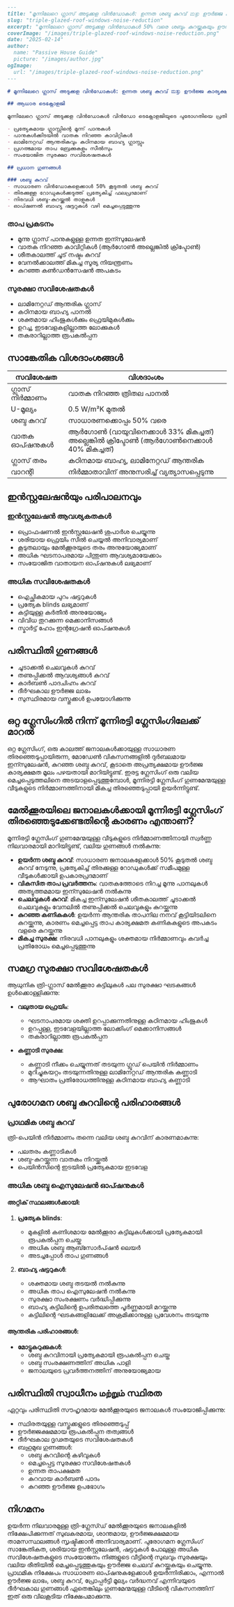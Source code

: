 ```markdown
---
title: "മൂന്നിലേറെ ഗ്ലാസ് അടുക്കള വിൻഡോകൾ: ഉന്നത ശബ്ദ കുറവ് ಮತ್ತು ഊർജ്ജ കാര്യക്ഷമത"
slug: "triple-glazed-roof-windows-noise-reduction"
excerpt: "മൂന്നിലേറെ ഗ്ലാസ് അടുക്കള വിൻഡോകൾ 50% വരെ ശബ്ദം കുറയ്ക്കുകയും ഊർജ്ജ കാര്യക്ഷമതയും വീടിന്റെ സുരക്ഷയും മെച്ചപ്പെടുത്തുകയും ചെയ്യുന്നത് എങ്ങനെ എന്നറിയുക."
coverImage: "/images/triple-glazed-roof-windows-noise-reduction.png"
date: "2025-02-14"
author:
  name: "Passive House Guide"
  picture: "/images/author.jpg"
ogImage:
  url: "/images/triple-glazed-roof-windows-noise-reduction.png"
---

# മൂന്നിലേറെ ഗ്ലാസ് അടുക്കള വിൻഡോകൾ: ഉന്നത ശബ്ദ കുറവ് ಮತ್ತು ഊർജ്ജ കാര്യക്ഷമത

## ആധാര ടെക്നോളജി

മൂന്നിലേറെ ഗ്ലാസ് അടുക്കള വിൻഡോകൾ വിൻഡോ ടെക്നോളജിയുടെ പുരോഗതിയെ പ്രതിനിധീകരിക്കുന്നു, ഇവയിൽ ഉൾപ്പെടുന്നു:

- പ്രത്യേകമായ ഗ്ലാസ്സിന്റെ മൂന്ന് പാനുകൾ
- പാനുകൾക്കിടയിൽ വാതക നിറഞ്ഞ കാവിറ്റികൾ
- ലാമിനേറ്റഡ് ആന്തരികവും കഠിനമായ ബാഹ്യ ഗ്ലാസ്സും
- പ്രഗത്ഭമായ താപ ബ്രേക്കുകളും സീൽസും
- സംയോജിത സുരക്ഷാ സവിശേഷതകൾ

## പ്രധാന ഗുണങ്ങൾ

### ശബ്ദ കുറവ്
- സാധാരണ വിൻഡോകളെക്കാൾ 50% കൂടുതൽ ശബ്ദ കുറവ്
- തിരക്കുള്ള റോഡുകൾക്കടുത്ത് പ്രത്യേകിച്ച് ഫലപ്രദമാണ്
- നിരവധി ശബ്ദ-കുറയ്ക്കൽ താളുകൾ
- ഓപ്ഷണൽ ബാഹ്യ ഷട്ടറുകൾ വഴി മെച്ചപ്പെടുത്തുന്നു
```

### താപ പ്രകടനം
- മൂന്നു ഗ്ലാസ് പാനുകളുള്ള ഉന്നത ഇന്സുലേഷൻ
- വാതക നിറഞ്ഞ കാവിറ്റികൾ (ആർഗോൺ അല്ലെങ്കിൽ ക്രിപ്ടോൺ)
- ശീതകാലത്ത് ചൂട് നഷ്ടം കുറവ്
- വേനൽക്കാലത്ത് മികച്ച സൂര്യ നിയന്ത്രണം
- കുറഞ്ഞ കൺഡൻസേഷൻ അപകടം

### സുരക്ഷാ സവിശേഷതകൾ
- ലാമിനേറ്റഡ് ആന്തരിക ഗ്ലാസ്
- കഠിനമായ ബാഹ്യ പാനൽ
- ശക്തമായ ഹിംജുകൾക്കും ഫ്രെയിമുകൾക്കും
- ഉറച്ച, ഇടവേളകളില്ലാത്ത ലോക്കുകൾ
- തകരാറില്ലാത്ത രൂപകൽപ്പന

## സാങ്കേതിക വിശദാംശങ്ങൾ

| സവിശേഷത | വിശദാംശം |
|-----------|----------|
| ഗ്ലാസ് നിർമ്മാണം | വാതക നിറഞ്ഞ ത്രിതല പാനൽ |
| U-മൂല്യം | 0.5 W/m²K മുതൽ |
| ശബ്ദ കുറവ് | സാധാരണക്കൊപ്പം 50% വരെ |
| വാതക ഓപ്ഷനുകൾ | ആർഗോൺ (വായുവിനെക്കാൾ 33% മികച്ചത്) അല്ലെങ്കിൽ ക്രിപ്ടോൺ (ആർഗോൺനെക്കാൾ 40% മികച്ചത്) |
| ഗ്ലാസ് തരം | കഠിനമായ ബാഹ്യ, ലാമിനേറ്റഡ് ആന്തരിക |
| വാറന്റി | നിർമ്മാതാവിന് അനുസരിച്ച് വ്യത്യാസപ്പെടുന്നു |

## ഇൻസ്റ്റലേഷൻയും പരിപാലനവും

### ഇൻസ്റ്റലേഷൻ ആവശ്യകതകൾ
- പ്രൊഫഷണൽ ഇൻസ്റ്റലേഷൻ ശുപാർശ ചെയ്യുന്നു
- ശരിയായ ഫ്രെയിം സീൽ ചെയ്യൽ അനിവാര്യമാണ്
- കൂടുതലായും മേൽക്കൂരയുടെ തരം അനുയോജ്യമാണ്
- അധിക ഘടനാപരമായ പിന്തുണ ആവശ്യമായേക്കാം
- സംയോജിത വാതായന ഓപ്ഷനുകൾ ലഭ്യമാണ്

### അധിക സവിശേഷതകൾ
- ഐച്ഛികമായ പുറം ഷട്ടറുകൾ
- പ്രത്യേക blinds ലഭ്യമാണ്
- കട്ടിയുള്ള കർതീൻ അനുയോജ്യം
- വിവിധ തുറക്കുന്ന മെക്കാനിസങ്ങൾ
- സ്മാർട്ട് ഹോം ഇന്റഗ്രേഷൻ ഓപ്ഷനുകൾ

## പരിസ്ഥിതി ഗുണങ്ങൾ

- ചൂടാക്കൽ ചെലവുകൾ കുറവ്
- തണുപ്പിക്കൽ ആവശ്യങ്ങൾ കുറവ്
- കാർബൺ പാദചിഹ്നം കുറവ്
- ദീർഘകാല ഊർജ്ജ ലാഭം
- സുസ്ഥിരമായ വസ്തുക്കൾ ഉപയോഗിക്കുന്നു

## ഒറ്റ ഗ്ലേസിംഗിൽ നിന്ന് മൂന്നിരട്ടി ഗ്ലേസിംഗിലേക്ക് മാറൽ

ഒറ്റ ഗ്ലേസിംഗ്, ഒരു കാലത്ത് ജനാലകൾക്കായുള്ള സാധാരണ തിരഞ്ഞെടുപ്പായിരുന്ന, മോഡേൺ വികസനങ്ങളിൽ ദുർബലമായ ഇന്സുലേഷൻ, കുറഞ്ഞ ശബ്ദ കുറവ്, കൂടാതെ അപ്രത്യക്ഷമായ ഊർജ്ജ കാര്യക്ഷമത മൂലം പഴയതായി മാറിയിട്ടുണ്ട്. ഇരട്ട ഗ്ലേസിംഗ് ഒരു വലിയ മെച്ചപ്പെടുത്തലിനെ അടയാളപ്പെടുത്തുമ്പോൾ, മൂന്നിരട്ടി ഗ്ലേസിംഗ് ഗുണമേന്മയുള്ള വീടുകളുടെ നിർമ്മാണത്തിനായി മികച്ച തിരഞ്ഞെടുപ്പായി ഉയർന്നിട്ടുണ്ട്.

## മേൽക്കൂരയിലെ ജനാലകൾക്കായി മൂന്നിരട്ടി ഗ്ലേസിംഗ് തിരഞ്ഞെടുക്കേണ്ടതിന്റെ കാരണം എന്താണ്?

മൂന്നിരട്ടി ഗ്ലേസിംഗ് ഗുണമേന്മയുള്ള വീടുകളുടെ നിർമ്മാണത്തിനായി സ്വർണ്ണ നിലവാരമായി മാറിയിട്ടുണ്ട്, വലിയ ഗുണങ്ങൾ നൽകുന്നു:

- **ഉയർന്ന ശബ്ദ കുറവ്**: സാധാരണ ജനാലകളേക്കാൾ 50% കൂടുതൽ ശബ്ദ കുറവ് നേടുന്നു, പ്രത്യേകിച്ച് തിരക്കുള്ള റോഡുകൾക്ക് സമീപമുള്ള വീടുകൾക്കായി ഉപകാരപ്രദമാണ്
- **വികസിത താപ പ്രവർത്തനം**: വാതകത്തോടെ നിറച്ച മൂന്നു പാനലുകൾ അത്യുത്തമമായ ഇന്സുലേഷൻ നൽകുന്നു
- **ചെലവുകൾ കുറവ്**: മികച്ച ഇന്സുലേഷൻ ശീതകാലത്ത് ചൂടാക്കൽ ചെലവുകളും വേനലിൽ തണുപ്പിക്കൽ ചെലവുകളും കുറയ്ക്കുന്നു
- **കുറഞ്ഞ കണികകൾ**: ഉയർന്ന ആന്തരിക താപനില നനവ് കൂട്ടിയിടലിനെ കുറയ്ക്കുന്നു, കാരണം മെച്ചപ്പെട്ട താപ കാര്യക്ഷമത കണികകളുടെ അപകടം വളരെ കുറയ്ക്കുന്നു
- **മികച്ച സുരക്ഷ**: നിരവധി പാനലുകളും ശക്തമായ നിർമ്മാണവും കവർച്ച പ്രതിരോധം മെച്ചപ്പെടുത്തുന്നു

## സമഗ്ര സുരക്ഷാ സവിശേഷതകൾ

ആധുനിക ത്രി-ഗ്ലാസ് മേൽക്കൂരാ കട്ടിലുകൾ പല സുരക്ഷാ ഘടകങ്ങൾ ഉൾക്കൊള്ളിക്കുന്നു:

- **വലുതായ ഫ്രെയിം**:
  - ഘടനാപരമായ ശക്തി ഉറപ്പാക്കുന്നതിനുള്ള കഠിനമായ ഹിംജുകൾ
  - ഉറപ്പുള്ള, ഇടവേളയില്ലാത്ത ലോക്കിംഗ് മെക്കാനിസങ്ങൾ
  - തകരാറില്ലാത്ത രൂപകൽപ്പന

- **കണ്ണാടി സുരക്ഷ**:
  - കണ്ണാടി നീക്കം ചെയ്യുന്നത് തടയുന്ന ഗ്ലൂഡ് പെയിൻ നിർമ്മാണം
  - മുറിച്ചുകയറ്റം തടയുന്നതിനുള്ള ലാമിനേറ്റഡ് ആന്തരിക കണ്ണാടി
  - ആഘാതം പ്രതിരോധത്തിനുള്ള കഠിനമായ ബാഹ്യ കണ്ണാടി

## പുരോഗമന ശബ്ദ കുറവിന്റെ പരിഹാരങ്ങൾ

### പ്രാഥമിക ശബ്ദ കുറവ്
ത്രി-പെയിൻ നിർമ്മാണം തന്നെ വലിയ ശബ്ദ കുറവിന് കാരണമാകുന്നു:
- പലതരം കണ്ണാടികൾ
- ശബ്ദ-കുറയ്ക്കുന്ന വാതകം നിറയ്ക്കൽ
- പെയിൻസിന്റെ ഇടയിൽ പ്രത്യേകമായ ഇടവേള

### അധിക ശബ്ദ ഐസുലേഷൻ ഓപ്ഷനുകൾ

#### അറ്റിക് സ്ഥലങ്ങൾക്കായി:
1. **പ്രത്യേക blinds**: 
   - മുകളിൽ കണിശമായ മേൽക്കൂരാ കട്ടിലുകൾക്കായി പ്രത്യേകമായി രൂപകൽപ്പന ചെയ്ത
   - അധിക ശബ്ദ ആബ്സോർപ്ഷൻ ലെയർ
   - അടച്ചപ്പോൾ താപ ഗുണങ്ങൾ

2. **ബാഹ്യ ഷട്ടറുകൾ**:
   - ശക്തമായ ശബ്ദ തടയൽ നൽകുന്നു
   - അധിക താപ ഐസുലേഷൻ നൽകുന്നു
   - സുരക്ഷാ സംരക്ഷണം വർദ്ധിപ്പിക്കുന്നു
   - ബാഹ്യ കട്ടിലിന്റെ ഉപരിതലത്തെ പൂർണ്ണമായി മറയ്ക്കുന്നു
   - കട്ടിലിന്റെ ഘടകങ്ങളിലേക്ക് അക്രമിക്കാനുള്ള പ്രവേശനം തടയുന്നു

#### ആന്തരിക പരിഹാരങ്ങൾ:
- **മോട്ടുകറുക്കുകൾ**: 
  - ശബ്ദ കുറവിനായി പ്രത്യേകമായി രൂപകൽപ്പന ചെയ്ത
  - ശബ്ദ സംരക്ഷണത്തിന് അധിക പാളി
  - ജനാലയുടെ പ്രവർത്തനത്തിന് അനുയോജ്യമായ

## പരിസ്ഥിതി സ്വാധീനം மற்றும் സ്ഥിരത

ഏറ്റവും പരിസ്ഥിതി സൗഹൃദമായ മേൽക്കൂരയുടെ ജനാലകൾ സംയോജിപ്പിക്കുന്നു:
- സ്ഥിരതയുള്ള വസ്തുക്കളുടെ തിരഞ്ഞെടുപ്പ്
- ഊർജ്ജക്ഷമമായ രൂപകൽപ്പന തത്വങ്ങൾ
- ദീർഘകാല ദൃഢതയുടെ സവിശേഷതകൾ
- ബഹുമുഖ ഗുണങ്ങൾ:
  - ശബ്ദ കുറവിന്റെ കഴിവുകൾ
  - മെച്ചപ്പെട്ട സുരക്ഷാ സവിശേഷതകൾ
  - ഉന്നത താപക്ഷമത
  - കുറവായ കാർബൺ പാദം
  - കുറഞ്ഞ ഊർജ്ജ ഉപഭോഗം

## നിഗമനം

ഉയർന്ന നിലവാരമുള്ള ത്രി-ഗ്ലേസ്ഡ് മേൽക്കൂരയുടെ ജനാലകളിൽ നിക്ഷേപിക്കുന്നത് സുഖകരമായ, ശാന്തമായ, ഊർജ്ജക്ഷമമായ താമസസ്ഥലങ്ങൾ സൃഷ്ടിക്കാൻ അനിവാര്യമാണ്. പുരോഗമന ഗ്ലേസിംഗ് സാങ്കേതികത, ശരിയായ ഇൻസ്റ്റലേഷൻ, ഷട്ടറുകൾ പോലുള്ള അധിക സവിശേഷതകളുടെ സംയോജനം നിങ്ങളുടെ വീട്ടിന്റെ സുഖവും സുരക്ഷയും വലിയ രീതിയിൽ മെച്ചപ്പെടുത്തുകയും ഊർജ്ജ ചെലവ് കുറയ്ക്കുകയും ചെയ്യുന്നു. പ്രാഥമിക നിക്ഷേപം സാധാരണ ഓപ്ഷനുകളേക്കാൾ ഉയർന്നിരിക്കാം, എന്നാൽ ഊർജ്ജ ലാഭം, ശബ്ദ കുറവ്, പ്രോപ്പർട്ടി മൂല്യം വർദ്ധനവ് എന്നിവയുടെ ദീർഘകാല ഗുണങ്ങൾ ഏതെങ്കിലും ഗുണമേന്മയുള്ള വീടിന്റെ വികസനത്തിന് ഇത് ഒരു വിലകൂടിയ നിക്ഷേപമാക്കുന്നു.
